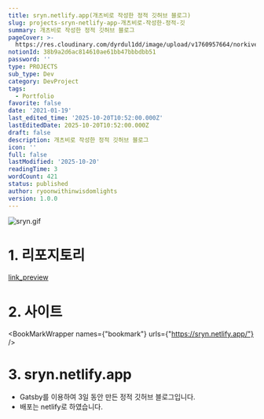 ```yaml
---
title: sryn.netlify.app(개츠비로 작성한 정적 깃허브 블로그)
slug: projects-sryn-netlify-app-개츠비로-작성한-정적-깃
summary: 개츠비로 작성한 정적 깃허브 블로그
pageCover: >-
  https://res.cloudinary.com/dyrdul1dd/image/upload/v1760957664/norkive-notion-images/png_1760957664551_RTFfODRfOD.webp?format=webp&quality=90
notionId: 38b9a2d6ac814610ae61bb47bbbdbb51
password: ''
type: PROJECTS
sub_type: Dev
category: DevProject
tags:
  - Portfolio
favorite: false
date: '2021-01-19'
last_edited_time: '2025-10-20T10:52:00.000Z'
lastEditedDate: 2025-10-20T10:52:00.000Z
draft: false
description: 개츠비로 작성한 정적 깃허브 블로그
icon: ''
full: false
lastModified: '2025-10-20'
readingTime: 3
wordCount: 421
status: published
author: ryoonwithinwisdomlights
version: 1.0.0
---
```


![sryn.gif](https://res.cloudinary.com/dyrdul1dd/image/upload/v1760957663/norkive-notion-images/gif_1760957662980_c3J5bg%3D%3D.gif)


# 1. 리포지토리


[link_preview](https://github.com/ryoon-with-wisdomtrees/sryn)


# 2. 사이트


<BookMarkWrapper names={"bookmark"} urls={"https://sryn.netlify.app/"} />


# 3. sryn.netlify.app

- Gatsby를 이용하여 3일 동안 만든 정적 깃허브 블로그입니다.
- 배포는 netlify로 하였습니다.
